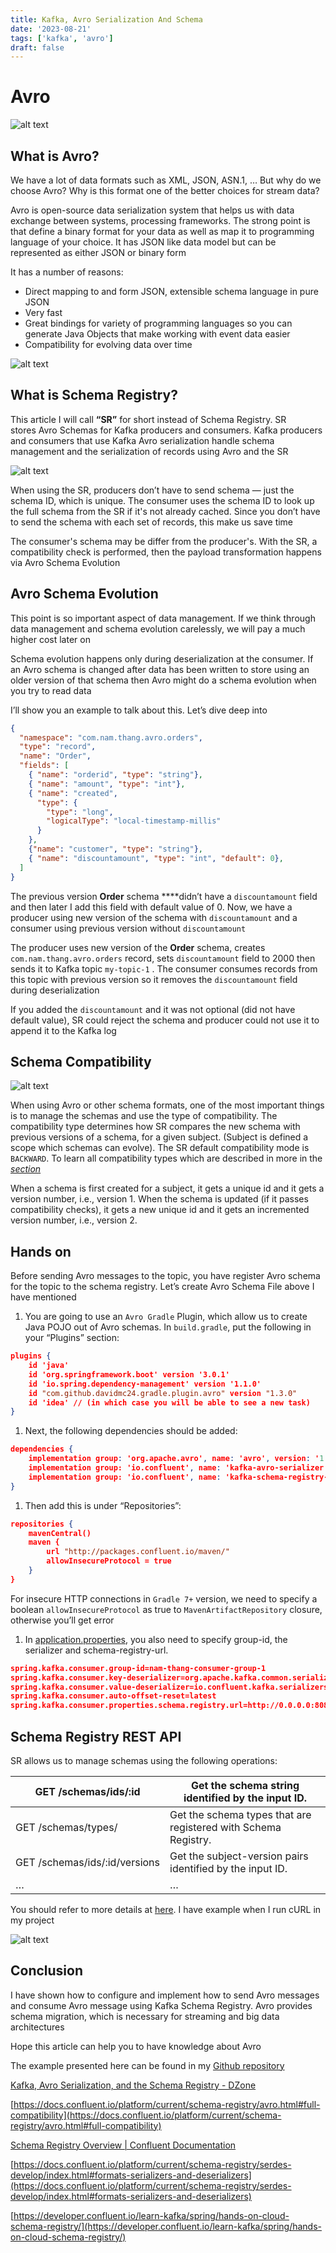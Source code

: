 ```yaml
---
title: Kafka, Avro Serialization And Schema
date: '2023-08-21'
tags: ['kafka', 'avro']
draft: false
---
```


# Avro

![alt text](/static/images/blog/kafka-avro-cover.png)

## What is Avro?

We have a lot of data formats such as XML, JSON, ASN.1, … But why do we choose Avro? Why is this format one of the better choices for stream data?

Avro is open-source data serialization system that helps us with data exchange between systems, processing frameworks. The strong point is that define a binary format for your data as well as map it to programming language of your choice. It has JSON like data model but can be represented as either JSON or binary form

It has a number of reasons: 

- Direct mapping to and form JSON, extensible schema language in pure JSON
- Very fast
- Great bindings for variety of programming languages so you can generate Java Objects that make working with event data easier
- Compatibility for evolving data over time

![alt text](/static/images/blog/avro-1.jpeg)

## What is Schema Registry?

This article I will call **“SR”** for short instead of Schema Registry. SR stores Avro Schemas for Kafka producers and consumers. Kafka producers and consumers that use Kafka Avro serialization handle schema management and the serialization of records using Avro and the SR

![alt text](/static/images/blog/avro-2.jpeg)

When using the SR, producers don’t have to send schema — just the schema ID, which is unique. The consumer uses the schema ID to look up the full schema from the SR if it's not already cached. Since you don’t have to send the schema with each set of records, this make us save time

The consumer's schema may be differ from the producer's. With the SR, a compatibility check is performed, then the payload transformation happens via Avro Schema Evolution

## Avro Schema Evolution

This point is so important aspect of data management. If we think through data management and schema evolution carelessly, we will pay a much higher cost later on

Schema evolution happens only during deserialization at the consumer. If an Avro schema is changed after data has been written to store using an older version of that schema then Avro might do a schema evolution when you try to read data

I’ll show you an example to talk about this. Let’s dive deep into 

```json
{
  "namespace": "com.nam.thang.avro.orders",
  "type": "record",
  "name": "Order",
  "fields": [
    { "name": "orderid", "type": "string"},
    { "name": "amount", "type": "int"},
    { "name": "created",
      "type": {
        "type": "long",
        "logicalType": "local-timestamp-millis"
      }
    },
    {"name": "customer", "type": "string"},
    { "name": "discountamount", "type": "int", "default": 0},
  ]
}
```

The previous version **Order** schema ****didn’t have a `discountamount` field and then later I add this field with default value of 0. Now, we have a producer using new version of the schema with `discountamount` and a consumer using previous version without `discountamount`

The producer uses new version of the **Order** schema, creates `com.nam.thang.avro.orders` record, sets `discountamount` field to 2000 then sends it to Kafka topic `my-topic-1` . The consumer consumes records from this topic with previous version so it removes the `discountamount` field during deserialization

If you added the `discountamount` and it was not optional (did not have default value), SR could reject the schema and producer could not use it to append it to the Kafka log

## **Schema Compatibility**

![alt text](/static/images/blog/avro-3.png)

When using Avro or other schema formats, one of the most important things is to manage the schemas and use the type of compatibility. The compatibility type determines how SR compares the new schema with previous versions of a schema, for a given subject. (Subject is defined a scope which schemas can evolve). The SR default compatibility mode is `BACKWARD`. To learn all compatibility types which are described in more in the [*section*](https://docs.confluent.io/platform/current/schema-registry/avro.html#compatibility-types)

When a schema is first created for a subject, it gets a unique id and it gets a version number, i.e., version 1. When the schema is updated (if it passes compatibility checks), it gets a new unique id and it gets an incremented version number, i.e., version 2.

## Hands on

Before sending Avro messages to the topic, you have register Avro schema for the topic to the schema registry. Let’s create Avro Schema File above I have mentioned

1. You are going to use an `Avro Gradle` Plugin, which allow us to create Java POJO out of Avro schemas. In `build.gradle`, put the following in your “Plugins” section:

```json
plugins {
    id 'java'
    id 'org.springframework.boot' version '3.0.1'
    id 'io.spring.dependency-management' version '1.1.0'
    id "com.github.davidmc24.gradle.plugin.avro" version "1.3.0"
    id 'idea' // (in which case you will be able to see a new task)
}
```

1. Next, the following dependencies should be added:

```json
dependencies {
    implementation group: 'org.apache.avro', name: 'avro', version: '1.11.0'
    implementation group: 'io.confluent', name: 'kafka-avro-serializer', version: '5.3.0'
    implementation group: 'io.confluent', name: 'kafka-schema-registry-client', version: '5.3.0'
}
```

1. Then add this is under “Repositories”:

```json
repositories {
    mavenCentral()
    maven {
        url "http://packages.confluent.io/maven/"
        allowInsecureProtocol = true 
    }
}
```

For insecure HTTP connections in `Gradle 7+` version, we need to specify a boolean `allowInsecureProtocol` as true to `MavenArtifactRepository` closure, otherwise you’ll get error

1. In [application.properties](http://application.properties), you also need to specify group-id, the serializer and schema-registry-url. 

```json
spring.kafka.consumer.group-id=nam-thang-consumer-group-1
spring.kafka.consumer.key-deserializer=org.apache.kafka.common.serialization.StringDeserializer
spring.kafka.consumer.value-deserializer=io.confluent.kafka.serializers.KafkaAvroDeserializer
spring.kafka.consumer.auto-offset-reset=latest
spring.kafka.consumer.properties.schema.registry.url=http://0.0.0.0:8081
```

## Schema Registry REST API

SR allows us to manage schemas using the following operations:

| GET /schemas/ids/:id | Get the schema string identified by the input ID. |
| --- | --- |
| GET /schemas/types/ | Get the schema types that are registered with Schema Registry. |
| GET /schemas/ids/:id/versions | Get the subject-version pairs identified by the input ID. |
| … | … |

You should refer to more details at [here](https://docs.confluent.io/platform/current/schema-registry/develop/api.html#sr-api-reference). I have example when I run cURL in my project 

![alt text](/static/images/blog/avro-4.png)

## Conclusion

I have shown how to configure and implement how to send Avro messages and consume Avro message using Kafka Schema Registry. Avro provides schema migration, which is necessary for streaming and big data architectures

Hope this article can help you to have knowledge about Avro

The example presented here can be found in my [Github repository](https://gitlab.com/thangvynam1808/transform-kafka)

[Kafka, Avro Serialization, and the Schema Registry - DZone](https://dzone.com/articles/kafka-avro-serialization-and-the-schema-registry)

[https://docs.confluent.io/platform/current/schema-registry/avro.html#full-compatibility](https://docs.confluent.io/platform/current/schema-registry/avro.html#full-compatibility)

[Schema Registry Overview | Confluent Documentation](https://docs.confluent.io/platform/current/schema-registry/index.html#avro-json-and-protobuf-supported-formats-and-extensibility)

[https://docs.confluent.io/platform/current/schema-registry/serdes-develop/index.html#formats-serializers-and-deserializers](https://docs.confluent.io/platform/current/schema-registry/serdes-develop/index.html#formats-serializers-and-deserializers)

[https://developer.confluent.io/learn-kafka/spring/hands-on-cloud-schema-registry/](https://developer.confluent.io/learn-kafka/spring/hands-on-cloud-schema-registry/)
